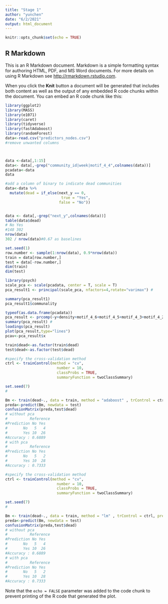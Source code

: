 ---
title: "Stage 1"
author: "yunchen"
date: "6/2/2021"
output: html_document
---

```{r setup, include=FALSE}
knitr::opts_chunk$set(echo = TRUE)
```



## R Markdown

This is an R Markdown document. Markdown is a simple formatting syntax for authoring HTML, PDF, and MS Word documents. For more details on using R Markdown see <http://rmarkdown.rstudio.com>.

When you click the **Knit** button a document will be generated that includes both content as well as the output of any embedded R code chunks within the document. You can embed an R code chunk like this:

```{r }
library(ggplot2)
library(MASS)
library(e1071)
library(caret)
library(tidyverse)
library(fastAdaboost)
library(randomForest)
data<-read.csv("predictors_nodes.csv")
#remove unwanted columns



data <-data[,1:15]
data<- data[,-grep("community_id|week|motif_4_4",colnames(data))]
pcadata<-data
data
```

```{r Binary variable}
#add a column of binary to indicate dead communities
data<-data %>%
  mutate(dead = if_else(next_y == 0,
                         true = "Yes",
                        false = "No"))


data <- data[,-grep("next_y",colnames(data))]
table(data$dead)
# No Yes 
#148 302 
nrow(data)
302 / nrow(data)#0.67 as baselines
```

```{r SPLIT DATA}
set.seed(1)
row.number <- sample(1:nrow(data), 0.9*nrow(data))
train = data[row.number,]
test = data[-row.number,]
dim(train)
dim(test)

```


```{r MAIN FACTIOR}
library(psych)
scale_pca <- scale(pcadata, center = T, scale = T)
pca_result1 <- principal(scale_pca, nfactors=4,rotate="varimax") #

summary(pca_result1)
pca_result1$communality
```



```{r PCA}
typeof(as.data.frame(pcadata))
pca_result <- prcomp(~y+density+motif_4_6+motif_4_5+motif_4_3+motif_4_2+motif_4_1+motif_3_2+motif_3_1+transitivity+ave_degree,data = tibble(pcadata),rank=4, center = TRUE,scale = TRUE,retx=T) # 
summary(pca_result) # 
loadings(pca_result)
plot(pca_result,type="lines")
pcav<-pca_result$x
```





```{r}
train$dead<-as.factor(train$dead)
test$dead<-as.factor(test$dead)
```

```{r}
#specify the cross-validation method
ctrl <- trainControl(method = "cv",
                       number = 10,
                       classProbs = TRUE,
                       summaryFunction = twoClassSummary)

set.seed(7)
#

Bm <- train(dead~., data = train, method = "adaboost" , trControl = ctrl, preProcess=c('scale','pca'))
preda<-predict(Bm, newdata = test)
confusionMatrix(preda,test$dead)
# without pca
#          Reference
#Prediction No Yes
#       No   5   4
#       Yes 10  26
#Accuracy : 0.6889   
# with pca
#          Reference
#Prediction No Yes
#       No   5   2
#       Yes 10  28
#Accuracy : 0.7333        
```



```{r pressure, echo=FALSE}
#specify the cross-validation method
ctrl <- trainControl(method = "cv",
                       number = 10,
                       classProbs = TRUE,
                       summaryFunction = twoClassSummary)

set.seed(7)
#

Bm <- train(dead~., data = train, method = "lm" , trControl = ctrl, preProcess=c('scale','pca'))
preda<-predict(Bm, newdata = test)
confusionMatrix(preda,test$dead)
# without pca
#          Reference
#Prediction No Yes
#       No   5   4
#       Yes 10  26
#Accuracy : 0.6889   
# with pca
#          Reference
#Prediction No Yes
#       No   5   2
#       Yes 10  28
#Accuracy : 0.7333   
```

Note that the `echo = FALSE` parameter was added to the code chunk to prevent printing of the R code that generated the plot.
